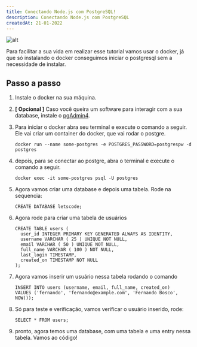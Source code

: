 ```yaml
---
title: Conectando Node.js com PostgreSQL!
description: Conectando Node.js com PostgreSQL
createdAt: 21-01-2022
---
```


![alt](https://images.unsplash.com/photo-1499856871958-5b9627545d1a?ixlib=rb-1.2.1&ixid=MnwxMjA3fDB8MHxwaG90by1wYWdlfHx8fGVufDB8fHx8&auto=format&fit=crop&w=2020&q=80)

Para facilitar a sua vida em realizar esse tutorial vamos usar o docker, já que só instalando o docker conseguimos iniciar o postgresql sem a necessidade de instalar.

## Passo a passo

1. Instale o docker na sua máquina.

1. **[ Opcional ]** Caso você queira um software para interagir com a sua database, instale o [pgAdmin4](https://www.pgadmin.org/download/).

1. Para iniciar o docker abra seu terminal e execute o comando a seguir. Ele vai criar um container do docker, que vai rodar o postgre.

   ```
   docker run --name some-postgres -e POSTGRES_PASSWORD=postgrespw -d postgres
   ```

1. depois, para se conectar ao postgre, abra o terminal e execute o comando a seguir.

   ```
   docker exec -it some-postgres psql -U postgres
   ```

1. Agora vamos criar uma database e depois uma tabela. Rode na sequencia:

   ```
   CREATE DATABASE letscode;
   ```

1. Agora rode para criar uma tabela de usuários

   ```
   CREATE TABLE users (
     user_id INTEGER PRIMARY KEY GENERATED ALWAYS AS IDENTITY,
     username VARCHAR ( 25 ) UNIQUE NOT NULL,
     email VARCHAR ( 50 ) UNIQUE NOT NULL,
     full_name VARCHAR ( 100 ) NOT NULL,
     last_login TIMESTAMP,
     created_on TIMESTAMP NOT NULL
   );
   ```

1. Agora vamos inserir um usuário nessa tabela rodando o comando

   ```
   INSERT INTO users (username, email, full_name, created_on)
   VALUES ('fernando', 'fernando@example.com', 'Fernando Bosco', NOW());
   ```

1. Só para teste e verificação, vamos verificar o usuário inserido, rode:

   ```
   SELECT * FROM users;
   ```

1. pronto, agora temos uma database, com uma tabela e uma entry nessa tabela. Vamos ao código!